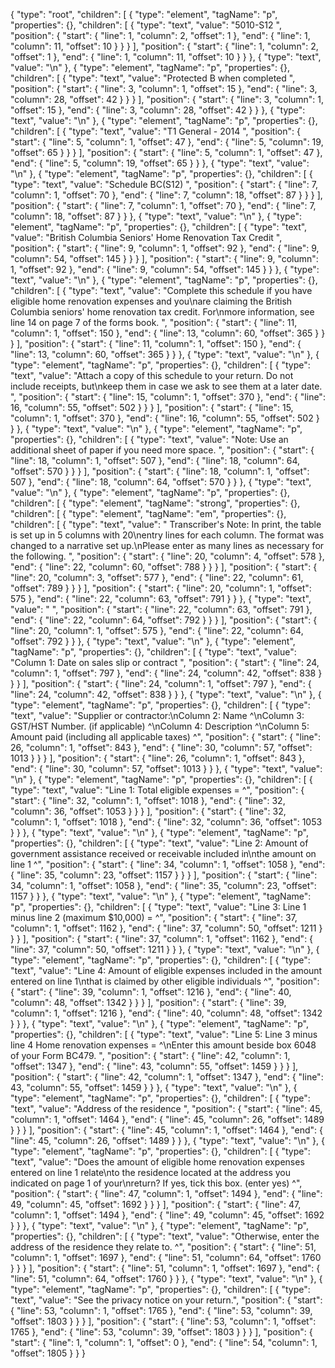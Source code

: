 {
  "type": "root",
  "children": [
    {
      "type": "element",
      "tagName": "p",
      "properties": {},
      "children": [
        {
          "type": "text",
          "value": "5010-S12 ",
          "position": {
            "start": {
              "line": 1,
              "column": 2,
              "offset": 1
            },
            "end": {
              "line": 1,
              "column": 11,
              "offset": 10
            }
          }
        }
      ],
      "position": {
        "start": {
          "line": 1,
          "column": 2,
          "offset": 1
        },
        "end": {
          "line": 1,
          "column": 11,
          "offset": 10
        }
      }
    },
    {
      "type": "text",
      "value": "\n"
    },
    {
      "type": "element",
      "tagName": "p",
      "properties": {},
      "children": [
        {
          "type": "text",
          "value": "Protected B when completed ",
          "position": {
            "start": {
              "line": 3,
              "column": 1,
              "offset": 15
            },
            "end": {
              "line": 3,
              "column": 28,
              "offset": 42
            }
          }
        }
      ],
      "position": {
        "start": {
          "line": 3,
          "column": 1,
          "offset": 15
        },
        "end": {
          "line": 3,
          "column": 28,
          "offset": 42
        }
      }
    },
    {
      "type": "text",
      "value": "\n"
    },
    {
      "type": "element",
      "tagName": "p",
      "properties": {},
      "children": [
        {
          "type": "text",
          "value": "T1 General - 2014 ",
          "position": {
            "start": {
              "line": 5,
              "column": 1,
              "offset": 47
            },
            "end": {
              "line": 5,
              "column": 19,
              "offset": 65
            }
          }
        }
      ],
      "position": {
        "start": {
          "line": 5,
          "column": 1,
          "offset": 47
        },
        "end": {
          "line": 5,
          "column": 19,
          "offset": 65
        }
      }
    },
    {
      "type": "text",
      "value": "\n"
    },
    {
      "type": "element",
      "tagName": "p",
      "properties": {},
      "children": [
        {
          "type": "text",
          "value": "Schedule BC(S12) ",
          "position": {
            "start": {
              "line": 7,
              "column": 1,
              "offset": 70
            },
            "end": {
              "line": 7,
              "column": 18,
              "offset": 87
            }
          }
        }
      ],
      "position": {
        "start": {
          "line": 7,
          "column": 1,
          "offset": 70
        },
        "end": {
          "line": 7,
          "column": 18,
          "offset": 87
        }
      }
    },
    {
      "type": "text",
      "value": "\n"
    },
    {
      "type": "element",
      "tagName": "p",
      "properties": {},
      "children": [
        {
          "type": "text",
          "value": "British Columbia Seniors' Home Renovation Tax Credit ",
          "position": {
            "start": {
              "line": 9,
              "column": 1,
              "offset": 92
            },
            "end": {
              "line": 9,
              "column": 54,
              "offset": 145
            }
          }
        }
      ],
      "position": {
        "start": {
          "line": 9,
          "column": 1,
          "offset": 92
        },
        "end": {
          "line": 9,
          "column": 54,
          "offset": 145
        }
      }
    },
    {
      "type": "text",
      "value": "\n"
    },
    {
      "type": "element",
      "tagName": "p",
      "properties": {},
      "children": [
        {
          "type": "text",
          "value": "Complete this schedule if you have eligible home renovation expenses and you\nare claiming the British Columbia seniors' home renovation tax credit. For\nmore information, see line 14 on page 7 of the forms book. ",
          "position": {
            "start": {
              "line": 11,
              "column": 1,
              "offset": 150
            },
            "end": {
              "line": 13,
              "column": 60,
              "offset": 365
            }
          }
        }
      ],
      "position": {
        "start": {
          "line": 11,
          "column": 1,
          "offset": 150
        },
        "end": {
          "line": 13,
          "column": 60,
          "offset": 365
        }
      }
    },
    {
      "type": "text",
      "value": "\n"
    },
    {
      "type": "element",
      "tagName": "p",
      "properties": {},
      "children": [
        {
          "type": "text",
          "value": "Attach a copy of this schedule to your return. Do not include receipts, but\nkeep them in case we ask to see them at a later date. ",
          "position": {
            "start": {
              "line": 15,
              "column": 1,
              "offset": 370
            },
            "end": {
              "line": 16,
              "column": 55,
              "offset": 502
            }
          }
        }
      ],
      "position": {
        "start": {
          "line": 15,
          "column": 1,
          "offset": 370
        },
        "end": {
          "line": 16,
          "column": 55,
          "offset": 502
        }
      }
    },
    {
      "type": "text",
      "value": "\n"
    },
    {
      "type": "element",
      "tagName": "p",
      "properties": {},
      "children": [
        {
          "type": "text",
          "value": "Note: Use an additional sheet of paper if you need more space. ",
          "position": {
            "start": {
              "line": 18,
              "column": 1,
              "offset": 507
            },
            "end": {
              "line": 18,
              "column": 64,
              "offset": 570
            }
          }
        }
      ],
      "position": {
        "start": {
          "line": 18,
          "column": 1,
          "offset": 507
        },
        "end": {
          "line": 18,
          "column": 64,
          "offset": 570
        }
      }
    },
    {
      "type": "text",
      "value": "\n"
    },
    {
      "type": "element",
      "tagName": "p",
      "properties": {},
      "children": [
        {
          "type": "element",
          "tagName": "strong",
          "properties": {},
          "children": [
            {
              "type": "element",
              "tagName": "em",
              "properties": {},
              "children": [
                {
                  "type": "text",
                  "value": " Transcriber's Note: In print, the table is set up in 5 columns with 20\nentry lines for each column. The format was changed to a narrative set up.\nPlease enter as many lines as necessary for the following. ",
                  "position": {
                    "start": {
                      "line": 20,
                      "column": 4,
                      "offset": 578
                    },
                    "end": {
                      "line": 22,
                      "column": 60,
                      "offset": 788
                    }
                  }
                }
              ],
              "position": {
                "start": {
                  "line": 20,
                  "column": 3,
                  "offset": 577
                },
                "end": {
                  "line": 22,
                  "column": 61,
                  "offset": 789
                }
              }
            }
          ],
          "position": {
            "start": {
              "line": 20,
              "column": 1,
              "offset": 575
            },
            "end": {
              "line": 22,
              "column": 63,
              "offset": 791
            }
          }
        },
        {
          "type": "text",
          "value": " ",
          "position": {
            "start": {
              "line": 22,
              "column": 63,
              "offset": 791
            },
            "end": {
              "line": 22,
              "column": 64,
              "offset": 792
            }
          }
        }
      ],
      "position": {
        "start": {
          "line": 20,
          "column": 1,
          "offset": 575
        },
        "end": {
          "line": 22,
          "column": 64,
          "offset": 792
        }
      }
    },
    {
      "type": "text",
      "value": "\n"
    },
    {
      "type": "element",
      "tagName": "p",
      "properties": {},
      "children": [
        {
          "type": "text",
          "value": "Column 1: Date on sales slip or contract ",
          "position": {
            "start": {
              "line": 24,
              "column": 1,
              "offset": 797
            },
            "end": {
              "line": 24,
              "column": 42,
              "offset": 838
            }
          }
        }
      ],
      "position": {
        "start": {
          "line": 24,
          "column": 1,
          "offset": 797
        },
        "end": {
          "line": 24,
          "column": 42,
          "offset": 838
        }
      }
    },
    {
      "type": "text",
      "value": "\n"
    },
    {
      "type": "element",
      "tagName": "p",
      "properties": {},
      "children": [
        {
          "type": "text",
          "value": "Supplier or contractor:\nColumn 2: Name ^\nColumn 3: GST/HST Number. (if applicable) ^\nColumn 4: Description ^\nColumn 5: Amount paid (including all applicable taxes) ^",
          "position": {
            "start": {
              "line": 26,
              "column": 1,
              "offset": 843
            },
            "end": {
              "line": 30,
              "column": 57,
              "offset": 1013
            }
          }
        }
      ],
      "position": {
        "start": {
          "line": 26,
          "column": 1,
          "offset": 843
        },
        "end": {
          "line": 30,
          "column": 57,
          "offset": 1013
        }
      }
    },
    {
      "type": "text",
      "value": "\n"
    },
    {
      "type": "element",
      "tagName": "p",
      "properties": {},
      "children": [
        {
          "type": "text",
          "value": "Line 1: Total eligible expenses = ^",
          "position": {
            "start": {
              "line": 32,
              "column": 1,
              "offset": 1018
            },
            "end": {
              "line": 32,
              "column": 36,
              "offset": 1053
            }
          }
        }
      ],
      "position": {
        "start": {
          "line": 32,
          "column": 1,
          "offset": 1018
        },
        "end": {
          "line": 32,
          "column": 36,
          "offset": 1053
        }
      }
    },
    {
      "type": "text",
      "value": "\n"
    },
    {
      "type": "element",
      "tagName": "p",
      "properties": {},
      "children": [
        {
          "type": "text",
          "value": "Line 2: Amount of government assistance received or receivable included in\nthe amount on line 1 ^",
          "position": {
            "start": {
              "line": 34,
              "column": 1,
              "offset": 1058
            },
            "end": {
              "line": 35,
              "column": 23,
              "offset": 1157
            }
          }
        }
      ],
      "position": {
        "start": {
          "line": 34,
          "column": 1,
          "offset": 1058
        },
        "end": {
          "line": 35,
          "column": 23,
          "offset": 1157
        }
      }
    },
    {
      "type": "text",
      "value": "\n"
    },
    {
      "type": "element",
      "tagName": "p",
      "properties": {},
      "children": [
        {
          "type": "text",
          "value": "Line 3: Line 1 minus line 2 (maximum $10,000) = ^",
          "position": {
            "start": {
              "line": 37,
              "column": 1,
              "offset": 1162
            },
            "end": {
              "line": 37,
              "column": 50,
              "offset": 1211
            }
          }
        }
      ],
      "position": {
        "start": {
          "line": 37,
          "column": 1,
          "offset": 1162
        },
        "end": {
          "line": 37,
          "column": 50,
          "offset": 1211
        }
      }
    },
    {
      "type": "text",
      "value": "\n"
    },
    {
      "type": "element",
      "tagName": "p",
      "properties": {},
      "children": [
        {
          "type": "text",
          "value": "Line 4: Amount of eligible expenses included in the amount entered on line 1\nthat is claimed by other eligible individuals ^",
          "position": {
            "start": {
              "line": 39,
              "column": 1,
              "offset": 1216
            },
            "end": {
              "line": 40,
              "column": 48,
              "offset": 1342
            }
          }
        }
      ],
      "position": {
        "start": {
          "line": 39,
          "column": 1,
          "offset": 1216
        },
        "end": {
          "line": 40,
          "column": 48,
          "offset": 1342
        }
      }
    },
    {
      "type": "text",
      "value": "\n"
    },
    {
      "type": "element",
      "tagName": "p",
      "properties": {},
      "children": [
        {
          "type": "text",
          "value": "Line 5: Line 3 minus line 4 Home renovation expenses = ^\nEnter this amount beside box 6048 of your Form BC479. ",
          "position": {
            "start": {
              "line": 42,
              "column": 1,
              "offset": 1347
            },
            "end": {
              "line": 43,
              "column": 55,
              "offset": 1459
            }
          }
        }
      ],
      "position": {
        "start": {
          "line": 42,
          "column": 1,
          "offset": 1347
        },
        "end": {
          "line": 43,
          "column": 55,
          "offset": 1459
        }
      }
    },
    {
      "type": "text",
      "value": "\n"
    },
    {
      "type": "element",
      "tagName": "p",
      "properties": {},
      "children": [
        {
          "type": "text",
          "value": "Address of the residence ",
          "position": {
            "start": {
              "line": 45,
              "column": 1,
              "offset": 1464
            },
            "end": {
              "line": 45,
              "column": 26,
              "offset": 1489
            }
          }
        }
      ],
      "position": {
        "start": {
          "line": 45,
          "column": 1,
          "offset": 1464
        },
        "end": {
          "line": 45,
          "column": 26,
          "offset": 1489
        }
      }
    },
    {
      "type": "text",
      "value": "\n"
    },
    {
      "type": "element",
      "tagName": "p",
      "properties": {},
      "children": [
        {
          "type": "text",
          "value": "Does the amount of eligible home renovation expenses entered on line 1 relate\nto the residence located at the address you indicated on page 1 of your\nreturn? If yes, tick this box. (enter yes) ^",
          "position": {
            "start": {
              "line": 47,
              "column": 1,
              "offset": 1494
            },
            "end": {
              "line": 49,
              "column": 45,
              "offset": 1692
            }
          }
        }
      ],
      "position": {
        "start": {
          "line": 47,
          "column": 1,
          "offset": 1494
        },
        "end": {
          "line": 49,
          "column": 45,
          "offset": 1692
        }
      }
    },
    {
      "type": "text",
      "value": "\n"
    },
    {
      "type": "element",
      "tagName": "p",
      "properties": {},
      "children": [
        {
          "type": "text",
          "value": "Otherwise, enter the address of the residence they relate to. ^",
          "position": {
            "start": {
              "line": 51,
              "column": 1,
              "offset": 1697
            },
            "end": {
              "line": 51,
              "column": 64,
              "offset": 1760
            }
          }
        }
      ],
      "position": {
        "start": {
          "line": 51,
          "column": 1,
          "offset": 1697
        },
        "end": {
          "line": 51,
          "column": 64,
          "offset": 1760
        }
      }
    },
    {
      "type": "text",
      "value": "\n"
    },
    {
      "type": "element",
      "tagName": "p",
      "properties": {},
      "children": [
        {
          "type": "text",
          "value": "See the privacy notice on your return.",
          "position": {
            "start": {
              "line": 53,
              "column": 1,
              "offset": 1765
            },
            "end": {
              "line": 53,
              "column": 39,
              "offset": 1803
            }
          }
        }
      ],
      "position": {
        "start": {
          "line": 53,
          "column": 1,
          "offset": 1765
        },
        "end": {
          "line": 53,
          "column": 39,
          "offset": 1803
        }
      }
    }
  ],
  "position": {
    "start": {
      "line": 1,
      "column": 1,
      "offset": 0
    },
    "end": {
      "line": 54,
      "column": 1,
      "offset": 1805
    }
  }
}
